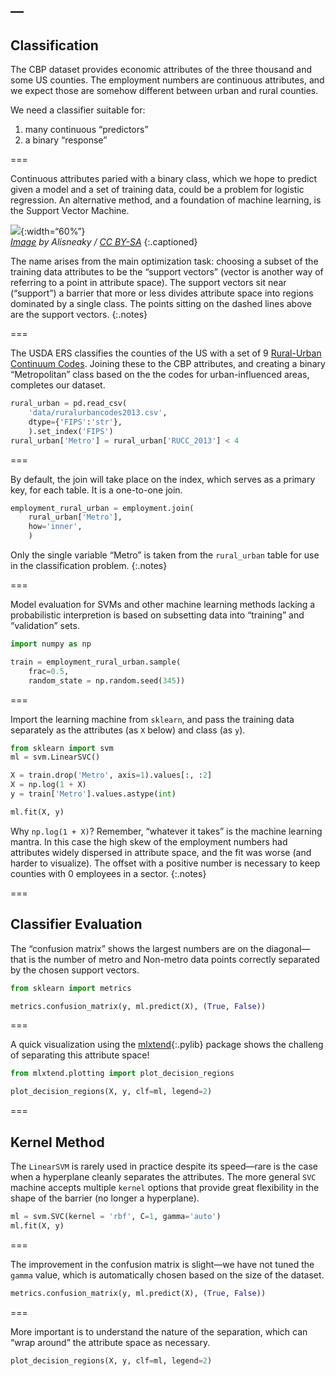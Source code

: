 ---
---

## Classification

The CBP dataset provides economic attributes of the three thousand and
some US counties. The employment numbers are continuous attributes, and
we expect those are somehow different between urban and rural counties.

We need a classifier suitable for:

1. many continuous "predictors"
1. a binary "response"

===

Continuous attributes paried with a binary class, which we hope to
predict given a model and a set of training data, could be a problem
for logistic regression. An alternative method, and a foundation of
machine learning, is the Support Vector Machine.

![]({{ site.baseurl }}/images/Kernel_Machine.svg){:width="60%"}  
*[Image][kernel_machine] by Alisneaky / [CC BY-SA]*
{:.captioned}

[kernel_machine]: https://commons.wikimedia.org/w/index.php?curid=47868867
[CC BY-SA]: https://creativecommons.org/licenses/by-sa/4.0

The name arises from the main optimization task: choosing a subset of
the training data attributes to be the "support vectors" (vector is
another way of referring to a point in attribute space). The support
vectors sit near ("support") a barrier that more or less divides
attribute space into regions dominated by a single class. The points
sitting on the dashed lines above are the support vectors.
{:.notes}

===

The USDA ERS classifies the counties of the US with a set of 9
[Rural-Urban Continuum Codes]. Joining these to the CBP attributes,
and creating a binary "Metropolitan" class based on the the codes for
urban-influenced areas, completes our dataset.

```python
rural_urban = pd.read_csv(
    'data/ruralurbancodes2013.csv',
    dtype={'FIPS':'str'},
    ).set_index('FIPS')
rural_urban['Metro'] = rural_urban['RUCC_2013'] < 4
```

[Rural-Urban Continuum Codes]: https://www.ers.usda.gov/data-products/rural-urban-continuum-codes/

===

By default, the join will take place on the index, which serves as a
primary key, for each table. It is a one-to-one join.

```python
employment_rural_urban = employment.join(
    rural_urban['Metro'],
    how='inner',
    )
```

Only the single variable "Metro" is taken from the `rural_urban` table for use
in the classification problem.
{:.notes}

===

Model evaluation for SVMs and other machine learning methods lacking a
probabilistic interpretion is based on subsetting data into "training"
and "validation" sets.

```python
import numpy as np

train = employment_rural_urban.sample(
    frac=0.5,
    random_state = np.random.seed(345))
```

===

Import the learning machine from `sklearn`, and pass the training data
separately as the attributes (as `X` below) and class (as `y`).

```python
from sklearn import svm
ml = svm.LinearSVC()

X = train.drop('Metro', axis=1).values[:, :2]
X = np.log(1 + X)
y = train['Metro'].values.astype(int)

ml.fit(X, y)
```

Why `np.log(1 + X)`? Remember, "whatever it takes" is the machine
learning mantra. In this case the high skew of the employment numbers
had attributes widely dispersed in attribute space, and the fit was
worse (and harder to visualize). The offset with a positive number is
necessary to keep counties with 0 employees in a sector.
{:.notes}

===

## Classifier Evaluation

The "confusion matrix" shows the largest numbers are on the
diagonal---that is the number of metro and Non-metro data points
correctly separated by the chosen support vectors.

```python
from sklearn import metrics

metrics.confusion_matrix(y, ml.predict(X), (True, False))
```

===

A quick visualization using the [mlxtend](){:.pylib} package
shows the challeng of separating this attribute space!

```python
from mlxtend.plotting import plot_decision_regions

plot_decision_regions(X, y, clf=ml, legend=2)
```

===

## Kernel Method

The `LinearSVM` is rarely used in practice despite its speed---rare is
the case when a hyperplane cleanly separates the attributes. The more
general `SVC` machine accepts multiple `kernel` options that provide
great flexibility in the shape of the barrier (no longer a hyperplane).

```python
ml = svm.SVC(kernel = 'rbf', C=1, gamma='auto')
ml.fit(X, y)
```

===

The improvement in the confusion matrix is slight---we have not tuned
the `gamma` value, which is automatically chosen based on the size of
the dataset.

```python
metrics.confusion_matrix(y, ml.predict(X), (True, False))
```

===

More important is to understand the nature of the separation, which
can "wrap around" the attribute space as necessary.

```python
plot_decision_regions(X, y, clf=ml, legend=2)
```

<!--
https://www.ers.usda.gov/data-products/rural-urban-continuum-codes/
FIPS over 3K
RUCC_2013 1,2,3 Metro / 4-9 Nonmetro
-->
